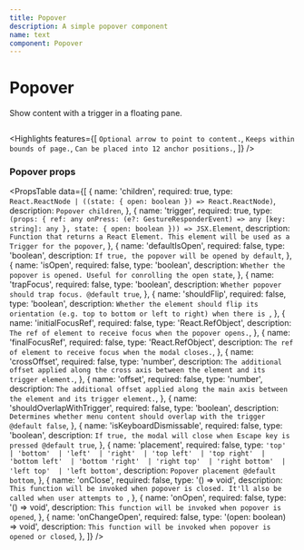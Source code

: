 ```yaml
---
title: Popover
description: A simple popover component
name: text
component: Popover
---
```


# Popover

<Description>Show content with a trigger in a floating pane.</Description>

<HeroContainer>
  <PopoverDemo />
</HeroContainer>

```jsx hero template=Popover

```

<Highlights
  features={[
    `Optional arrow to point to content.`,
    `Keeps within bounds of page.`,
    `Can be placed into 12 anchor positions.`,
  ]}
/>

### Popover props

<PropsTable
  data={[
    {
      name: 'children',
      required: true,
      type: `React.ReactNode
| ((state: { open: boolean }) => React.ReactNode)`,
      description: `Popover children`,
    },
    {
      name: 'trigger',
      required: true,
      type: `(props: {
  ref: any
  onPress: (e?: GestureResponderEvent) => any
  [key: string]: any
},
state: { open: boolean })) => JSX.Element`,
      description: `Function that returns a React Element. This element will be used as a Trigger for the popover`,
    },
    {
      name: 'defaultIsOpen',
      required: false,
      type: 'boolean',
      description: `If true, the popover will be opened by default`,
    },
    {
      name: 'isOpen',
      required: false,
      type: 'boolean',
      description: `Whether the popover is opened. Useful for conrolling the open state`,
    },
    {
      name: 'trapFocus',
      required: false,
      type: 'boolean',
      description: `Whether popover should trap focus. @default true`,
    },
    {
      name: 'shouldFlip',
      required: false,
      type: 'boolean',
      description: `Whether the element should flip its orientation (e.g. top to bottom or left to right) when there is `,
    },
    {
      name: 'initialFocusRef',
      required: false,
      type: 'React.RefObject<any>',
      description: `The ref of element to receive focus when the popover opens.`,
    },
    {
      name: 'finalFocusRef',
      required: false,
      type: 'React.RefObject<any>',
      description: `The ref of element to receive focus when the modal closes.`,
    },
    {
      name: 'crossOffset',
      required: false,
      type: 'number',
      description: `The additional offset applied along the cross axis between the element and its trigger element.`,
    },
    {
      name: 'offset',
      required: false,
      type: 'number',
      description: `The additional offset applied along the main axis between the element and its trigger element.`,
    },
    {
      name: 'shouldOverlapWithTrigger',
      required: false,
      type: 'boolean',
      description: `Determines whether menu content should overlap with the trigger @default false`,
    },
    {
      name: 'isKeyboardDismissable',
      required: false,
      type: 'boolean',
      description: `If true, the modal will close when Escape key is pressed @default true`,
    },
    {
      name: 'placement',
      required: false,
      type: `'top' 
| 'bottom' 
| 'left' 
| 'right' 
| 'top left' 
| 'top right' 
| 'bottom left' 
| 'bottom 'right' 
| 'right top' 
| 'right bottom' 
| 'left top' 
| 'left bottom'`,
      description: `Popover placement @default bottom`,
    },
    {
      name: 'onClose',
      required: false,
      type: '() => void',
      description: `This function will be invoked when popover is closed. It'll also be called when user attempts to `,
    },
    {
      name: 'onOpen',
      required: false,
      type: '() => void',
      description: `This function will be invoked when popover is opened`,
    },
    {
      name: 'onChangeOpen',
      required: false,
      type: '(open: boolean) => void',
      description: `This function will be invoked when popover is opened or closed`,
    },
  ]}
/>
